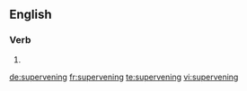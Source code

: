 
==English==

===Verb===
{{head|en}}

# {{present participle of|supervene|lang=en}}

[[de:supervening]]
[[fr:supervening]]
[[te:supervening]]
[[vi:supervening]]